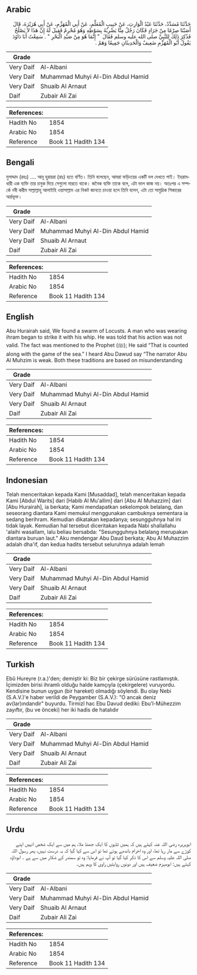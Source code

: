 ## Arabic


<div dir="rtl" lang="ar" style={{fontSize:'larger',backgroundColor:'#f8f9fa',padding:20}}>
حَدَّثَنَا مُسَدَّدٌ، حَدَّثَنَا عَبْدُ الْوَارِثِ، عَنْ حَبِيبٍ الْمُعَلِّمِ، عَنْ أَبِي الْمُهَزِّمِ، عَنْ أَبِي هُرَيْرَةَ، قَالَ أَصَبْنَا صِرْمًا مِنْ جَرَادٍ فَكَانَ رَجُلٌ مِنَّا يَضْرِبُهُ بِسَوْطِهِ وَهُوَ مُحْرِمٌ فَقِيلَ لَهُ إِنَّ هَذَا لاَ يَصْلُحُ فَذُكِرَ ذَلِكَ لِلنَّبِيِّ صلى الله عليه وسلم فَقَالَ ‏ "‏ إِنَّمَا هُوَ مِنْ صَيْدِ الْبَحْرِ ‏"‏ ‏.‏ سَمِعْتُ أَبَا دَاوُدَ يَقُولُ أَبُو الْمُهَزِّمِ ضَعِيفٌ وَالْحَدِيثَانِ جَمِيعًا وَهَمٌ ‏.‏
</div>
<div style={{backgroundColor:'#f8f9fa',padding:20, marginBottom: 10}}><table> <thead> <tr> <th>Grade</th> <th></th> </tr> </thead> <tbody> <tr><td>Very Daif</td><td>Al-Albani</td></tr><tr><td>Very Daif</td><td>Muhammad Muhyi Al-Din Abdul Hamid</td></tr><tr><td>Very Daif</td><td>Shuaib Al Arnaut</td></tr><tr><td>Daif</td><td>Zubair Ali Zai</td></tr></tbody></table><table> <thead> <tr> <th>References:</th> <th></th> </tr> </thead> <tbody><tr><td>Hadith No</td><td>1854</td></tr><tr><td>Arabic No</td><td>1854</td></tr><tr><td>Reference</td><td>Book 11 Hadith 134</td></tr></tbody></table></div>

## Bengali


<div dir="ltr" lang="bn" style={{fontSize:'larger',backgroundColor:'#f8f9fa',padding:20}}>
মুসাদ্দাদ (রহঃ) .... আবূ হুরায়রা (রাঃ) হতে বর্ণিত। তিনি বলেছেন, আমরা ফড়িংয়ের একটি দল দেখতে পাই। ইহরামধারী এক ব্যক্তি তার চাবুক দিয়ে সেগুলো মারতে থাকে। জনৈক ব্যক্তি তাকে বলে, এটা ভাল কাজ নয়। অতঃপর এ সম্পর্কে নবী করীম সাল্লাল্লাহু আলাইহি ওয়াসাল্লাম এর নিকট জানতে চাওয়া হলে তিনি বলেন, এটা তো সামুদ্রিক শিকারের অর্ন্তভূক্ত।
</div>
<div style={{backgroundColor:'#f8f9fa',padding:20, marginBottom: 10}}><table> <thead> <tr> <th>Grade</th> <th></th> </tr> </thead> <tbody> <tr><td>Very Daif</td><td>Al-Albani</td></tr><tr><td>Very Daif</td><td>Muhammad Muhyi Al-Din Abdul Hamid</td></tr><tr><td>Very Daif</td><td>Shuaib Al Arnaut</td></tr><tr><td>Daif</td><td>Zubair Ali Zai</td></tr></tbody></table><table> <thead> <tr> <th>References:</th> <th></th> </tr> </thead> <tbody><tr><td>Hadith No</td><td>1854</td></tr><tr><td>Arabic No</td><td>1854</td></tr><tr><td>Reference</td><td>Book 11 Hadith 134</td></tr></tbody></table></div>

## English


<div dir="ltr" lang="en" style={{fontSize:'larger',backgroundColor:'#f8f9fa',padding:20}}>
Abu Hurairah said, We found a swarm of Locusts. A man who was wearing ihram began to strike it with his whip. He was told that his action was not valid. The fact was mentioned to the Prophet (ﷺ); He said “That is counted along with the game of the sea.” I heard Abu Dawud say “The narrator Abu Al Muhzim is weak. Both these traditions are based on misunderstanding
</div>
<div style={{backgroundColor:'#f8f9fa',padding:20, marginBottom: 10}}><table> <thead> <tr> <th>Grade</th> <th></th> </tr> </thead> <tbody> <tr><td>Very Daif</td><td>Al-Albani</td></tr><tr><td>Very Daif</td><td>Muhammad Muhyi Al-Din Abdul Hamid</td></tr><tr><td>Very Daif</td><td>Shuaib Al Arnaut</td></tr><tr><td>Daif</td><td>Zubair Ali Zai</td></tr></tbody></table><table> <thead> <tr> <th>References:</th> <th></th> </tr> </thead> <tbody><tr><td>Hadith No</td><td>1854</td></tr><tr><td>Arabic No</td><td>1854</td></tr><tr><td>Reference</td><td>Book 11 Hadith 134</td></tr></tbody></table></div>

## Indonesian


<div dir="ltr" lang="id" style={{fontSize:'larger',backgroundColor:'#f8f9fa',padding:20}}>
Telah menceritakan kepada Kami [Musaddad], telah menceritakan kepada Kami [Abdul Warits] dari [Habib Al Mu'allim] dari [Abu Al Muhazzim] dari [Abu Hurairah], ia berkata; Kami mendapatkan sekelompok belalang, dan seseorang diantara Kami memukul menggunakan cambuknya sementara ia sedang berihram. Kemudian dikatakan kepadanya; sesungguhnya hal ini tidak layak. Kemudian hal tersebut diceritakan kepada Nabi shallallahu 'alaihi wasallam, lalu beliau bersabda: "Sesungguhnya belalang merupakan diantara buruan laut." Aku mendengar Abu Daud berkata; Abu Al Muhazzim adalah dha'if, dan kedua hadits tersebut seluruhnya adalah lemah
</div>
<div style={{backgroundColor:'#f8f9fa',padding:20, marginBottom: 10}}><table> <thead> <tr> <th>Grade</th> <th></th> </tr> </thead> <tbody> <tr><td>Very Daif</td><td>Al-Albani</td></tr><tr><td>Very Daif</td><td>Muhammad Muhyi Al-Din Abdul Hamid</td></tr><tr><td>Very Daif</td><td>Shuaib Al Arnaut</td></tr><tr><td>Daif</td><td>Zubair Ali Zai</td></tr></tbody></table><table> <thead> <tr> <th>References:</th> <th></th> </tr> </thead> <tbody><tr><td>Hadith No</td><td>1854</td></tr><tr><td>Arabic No</td><td>1854</td></tr><tr><td>Reference</td><td>Book 11 Hadith 134</td></tr></tbody></table></div>

## Turkish


<div dir="ltr" lang="tr" style={{fontSize:'larger',backgroundColor:'#f8f9fa',padding:20}}>
Ebû Hureyre (r.a.)'den; demiştir ki: Biz bir çekirge sürüsüne rastlamıştık. İçimizden birisi ihramlı olduğu halde kamçıyla (çekirgelere) vuruyordu. Kendisine bunun uygun (bir hareket) olmadığı söylendi. Bu olay Nebi (S.A.V.)'e haber verildi de Peygamber (S.A.V.): "O ancak deniz av(lar)ındandir" buyurdu. Tirmizî hac Ebu Davud dediki: Ebu'l-Mühezzim zayıftır, (bu ve önceki) her iki hadis de hatalıdır
</div>
<div style={{backgroundColor:'#f8f9fa',padding:20, marginBottom: 10}}><table> <thead> <tr> <th>Grade</th> <th></th> </tr> </thead> <tbody> <tr><td>Very Daif</td><td>Al-Albani</td></tr><tr><td>Very Daif</td><td>Muhammad Muhyi Al-Din Abdul Hamid</td></tr><tr><td>Very Daif</td><td>Shuaib Al Arnaut</td></tr><tr><td>Daif</td><td>Zubair Ali Zai</td></tr></tbody></table><table> <thead> <tr> <th>References:</th> <th></th> </tr> </thead> <tbody><tr><td>Hadith No</td><td>1854</td></tr><tr><td>Arabic No</td><td>1854</td></tr><tr><td>Reference</td><td>Book 11 Hadith 134</td></tr></tbody></table></div>

## Urdu


<div dir="rtl" lang="ur" style={{fontSize:'larger',backgroundColor:'#f8f9fa',padding:20}}>
ابوہریرہ رضی اللہ عنہ کہتے ہیں کہ ہمیں ٹڈیوں کا ایک جھنڈ ملا، ہم میں سے ایک شخص انہیں اپنے کوڑے سے مار رہا تھا، اور وہ احرام باندھے ہوئے تھا تو اس سے کہا گیا کہ یہ درست نہیں، پھر رسول اللہ صلی اللہ علیہ وسلم سے اس کا ذکر کیا گیا تو آپ نے فرمایا: وہ تو سمندر کے شکار میں سے ہے ۔ ابوداؤد کہتے ہیں: ابومہزم ضعیف ہیں اور دونوں روایتیں راوی کا وہم ہیں۔
</div>
<div style={{backgroundColor:'#f8f9fa',padding:20, marginBottom: 10}}><table> <thead> <tr> <th>Grade</th> <th></th> </tr> </thead> <tbody> <tr><td>Very Daif</td><td>Al-Albani</td></tr><tr><td>Very Daif</td><td>Muhammad Muhyi Al-Din Abdul Hamid</td></tr><tr><td>Very Daif</td><td>Shuaib Al Arnaut</td></tr><tr><td>Daif</td><td>Zubair Ali Zai</td></tr></tbody></table><table> <thead> <tr> <th>References:</th> <th></th> </tr> </thead> <tbody><tr><td>Hadith No</td><td>1854</td></tr><tr><td>Arabic No</td><td>1854</td></tr><tr><td>Reference</td><td>Book 11 Hadith 134</td></tr></tbody></table></div>